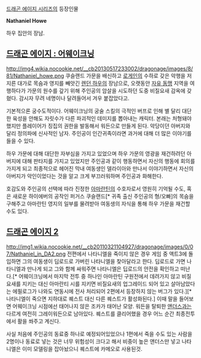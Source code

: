 [[드래곤 에이지 시리즈]]의 등장인물


'''Nathaniel Howe'''

하우 집안의 장남. 

== [[드래곤 에이지 : 어웨이크닝]] ==
http://img4.wikia.nocookie.net/__cb20130517233002/dragonage/images/8/81/Nathaniel_howe.png
쿠슬랜드 가문을 배신하고 [[로게인]]의 수하로 갖은 악행을 저지른 대가로 목숨과 영지를 빼앗긴 [[렌던 하우]]의 장남으로, 오랫동안 [[자유 동맹]] 지역을 여행하다가 가문의 원수를 갚기 위해 주인공의 암살을 시도하던 도중 비질요새 감옥에 갖혔다. 감시자 무려 네명이나 달려들어서 겨우 붙잡았다고. 

기본적으론 궁수도적이다. 어웨이크닝의 궁술 스킬의 극적인 버프로 인해 별 달리 대단한 육성을 안해도 자릿수가 다른 파괴적인 데미지를 뽑아내는 캐릭터. 본래는 처형돼야 했지만 플레이어가 징집의 권한을 발동해서 워든으로 만들게 된다. 악당이던 아버지와 달리 정의파에 신사적인 남자. 주인공이 인간귀족이라면 과거에 대해 더 많은 이야기를 들을 수 있다. 

하우 가문에 대해 대단한 자부심을 가지고 있었으며 하우 가문의 영광을 재건하려던 아버지에 대해 판타지를 가지고 있었지만 주인공과 같이 행동하면서 자신의 행동에 회의를 가지게 되고 최종적으로 헤어진 막내 여동생인 델라이아와 만나서 이야기하면서 자신의 아버지가 악인이었다는 것을 알고 크게 부끄러워하며 주인공과 화해한다. 

호감도와 주인공의 선택에 따라 진정한 [[아마란틴]]의 수호자로서 영원히 기억될 수도, 혹은 새로운 하이에버의 공작인 퍼거스 쿠슬랜드[* 귀족 출신 주인공의 형/오빠]의 목숨을 구해주고 아마란틴 영지의 일부를 물려받아 여동생의 자식을 통해 하우 가문을 재건할 수도 있다.

== [[드래곤 에이지 2]] ==
http://img1.wikia.nocookie.net/__cb20110321104927/dragonage/images/0/07/Nathaniel_in_DA2.png
전편에서 나타니엘을 죽이지 않은 경우 게임 중 액트3에 돌입하면 그의 여동생이 딥로드로 가버린 나타니엘을 찾아달라고 한다. 딥로드로 가면 나타니엘과 만나게 되고 그와 함께 싸워주면 나타니엘은 딥로드의 안전을 확인하고 떠난다.[* 어웨이크닝에서 마지막 전투 중 하나인 아마란틴 구원전에서 데려가지 않고 비질 요새를 지키는 대신 아마란티 시를 지키면 비질요새의 업그레이드 되어 있고 살아남았다는 에필로그가 나와도 연동시에 전사 처리되어 2편에서 등장하지 않는 버그가 있다.][* 나타니엘이 죽으면 지하대로 퀘스트 대신 다른 퀘스트가 활성화된다.] 이때 말을 들어보면 어웨이크닝 시점에선 태어나지 않은 조카가 태어난 모양. 워든을 탈퇴한 [[앤더스]]과는 다르게 여전히 그레이워든으로 남아있다. 퀘스트를 클리어했을 경우 어느 순간 최종전투에서 활을 쏴주고 계신다.

사실 처음에 주인공의 동료중 하나로 예정되어있었으나 1편에서 죽을 수도 있는 사람을 2명이나 동료로 넣는 것은 너무 위험성이 크다고 해서 비중이 높은 앤더스만 넣고 나타니엘은 이미 모델링을 잡아놨으니 퀘스트에 카메오로 사용된것.
